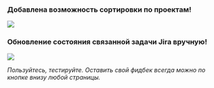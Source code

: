 
### Добавлена возможность сортировки по проектам!

![](/FilterByProjects.png)

### Обновление состояния связанной задачи Jira вручную!

![](/ManuallyUpdatinLinkedTask.png)

_Пользуйтесь, тестируйте. Оставить свой фидбек всегда можно по кнопке внизу любой страницы._
